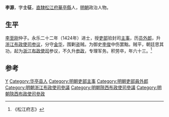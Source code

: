 {{Otheruses|other=名为李源的其他人物|李源}}
{{明清人物信息框
| 姓名 = 李源
| 原名 =
| 圖片名稱= 李源.jpg
| 圖片大小 = 280px
| 圖片說明 = 《[[松江邦彥圖|松江邦彥圖]]》之李源像
| 最高職務 = 陝西布政使司參政
| 國家 = 大明
| 爵位 =
| 籍貫 = [[南直隶|直隸]][[松江府|松江府]][[华亭县_(唐朝)|華亭縣]]
| 族裔 = 漢族
| 旗籍 = 
| 字號 = 字士征
| 室名 = 
| 諡號 = 
| 出生日期 = 生年不詳
| 出生地點 = 
| 逝世日期 = 卒年不詳
| 逝世地點 = 
| 墓葬 =
| 配偶 =
| 親屬 = 
| 出身 = 
*永樂二十二年甲辰科進士出身
| 經歷 = 
| 著作 =
}}

'''李源'''，字'''士征'''，[[南直隶|直隸]][[松江府|松江府]][[华亭县_(唐朝)|華亭縣]]人，[[明朝|明朝]]政治人物。

==生平==
[[李至刚|李至刚]]仲子。永乐二十二年（1424年）进士，授[[吏部|吏部]]验封司[[主事|主事]]，历[[员外郎|员外郎]]，升[[浙江布政使司|浙江布政使司]][[参议|参议]]，分守[[金华|金华]]，围剿盗贼。为御史[[李俊|李俊]]中伤罢黜。贼平，朝廷思其功，起为[[浙江布政使司|浙江布政使司]]参议，不久升[[参政|参政]]，专理军务。积劳卒，年六十三。<ref>《松江府志》</ref>

==参考==
{{reflist}}

{{永樂二十二年甲辰科殿試金榜}}

{{Authority control}}

{{DEFAULTSORT:Li李}}
[[Category:李姓|Y]]
[[Category:华亭县人|Category:华亭县人]]
[[Category:明朝吏部主事|Category:明朝吏部主事]]
[[Category:明朝吏部員外郎|Category:明朝吏部員外郎]]
[[Category:明朝浙江布政使司參議|Category:明朝浙江布政使司參議]]
[[Category:明朝陝西布政使司參議|Category:明朝陝西布政使司參議]]
[[Category:明朝陝西布政使司參政|Category:明朝陝西布政使司參政]]


{{明朝官员小作品}}
